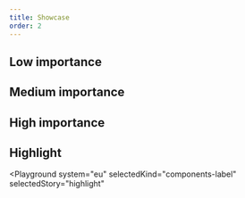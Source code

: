 ```yaml
---
title: Showcase
order: 2
---
```




## Low importance

<Playground system="eu" selectedKind="components-label" selectedStory="low">
  <Html markup={labelLow} />
</Playground>

## Medium importance

<Playground system="eu" selectedKind="components-label" selectedStory="medium">
  <Html markup={labelMedium} />
</Playground>

## High importance

<Playground system="eu" selectedKind="components-label" selectedStory="high">
  <Html markup={labelHigh} />
</Playground>

## Highlight

<Playground
  system="eu"
  selectedKind="components-label"
  selectedStory="highlight"
>
  <Html markup={labelHighlight} />
</Playground>
